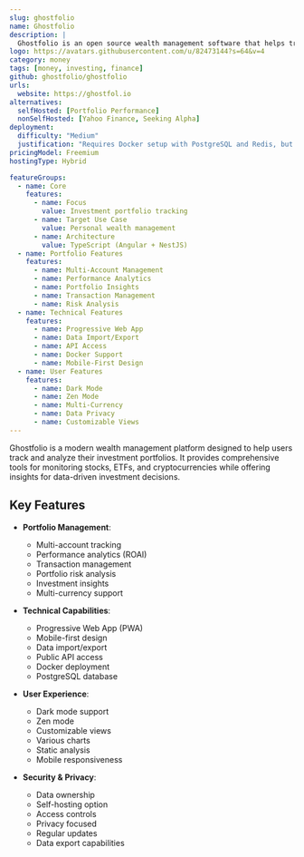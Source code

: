 ```yaml
---
slug: ghostfolio
name: Ghostfolio
description: |
  Ghostfolio is an open source wealth management software that helps track stocks, ETFs and cryptocurrencies across multiple platforms, offering portfolio insights and data-driven investment decisions.
logo: https://avatars.githubusercontent.com/u/82473144?s=64&v=4
category: money
tags: [money, investing, finance]
github: ghostfolio/ghostfolio
urls:
  website: https://ghostfol.io
alternatives:
  selfHosted: [Portfolio Performance]
  nonSelfHosted: [Yahoo Finance, Seeking Alpha]
deployment:
  difficulty: "Medium"
  justification: "Requires Docker setup with PostgreSQL and Redis, but has good documentation and Docker Compose support."
pricingModel: Freemium
hostingType: Hybrid

featureGroups:
  - name: Core
    features:
      - name: Focus
        value: Investment portfolio tracking
      - name: Target Use Case
        value: Personal wealth management
      - name: Architecture
        value: TypeScript (Angular + NestJS)
  - name: Portfolio Features
    features:
      - name: Multi-Account Management
      - name: Performance Analytics
      - name: Portfolio Insights
      - name: Transaction Management
      - name: Risk Analysis
  - name: Technical Features
    features:
      - name: Progressive Web App
      - name: Data Import/Export
      - name: API Access
      - name: Docker Support
      - name: Mobile-First Design
  - name: User Features
    features:
      - name: Dark Mode
      - name: Zen Mode
      - name: Multi-Currency
      - name: Data Privacy
      - name: Customizable Views
---
```


Ghostfolio is a modern wealth management platform designed to help users track and analyze their investment portfolios. It provides comprehensive tools for monitoring stocks, ETFs, and cryptocurrencies while offering insights for data-driven investment decisions.

## Key Features

- **Portfolio Management**:

  - Multi-account tracking
  - Performance analytics (ROAI)
  - Transaction management
  - Portfolio risk analysis
  - Investment insights
  - Multi-currency support

- **Technical Capabilities**:

  - Progressive Web App (PWA)
  - Mobile-first design
  - Data import/export
  - Public API access
  - Docker deployment
  - PostgreSQL database

- **User Experience**:

  - Dark mode support
  - Zen mode
  - Customizable views
  - Various charts
  - Static analysis
  - Mobile responsiveness

- **Security & Privacy**:
  - Data ownership
  - Self-hosting option
  - Access controls
  - Privacy focused
  - Regular updates
  - Data export capabilities
